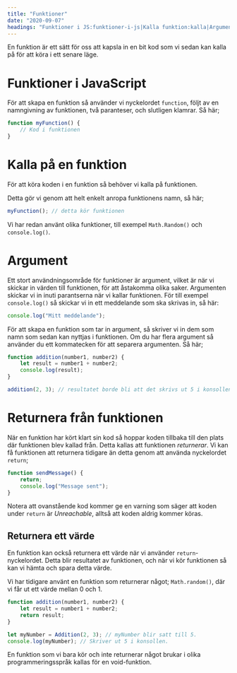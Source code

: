 ```yaml
---
title: "Funktioner"
date: "2020-09-07"
headings: "Funktioner i JS:funktioner-i-js|Kalla funktion:kalla|Argument:argument|Returnera:returnera"
---
```


En funktion är ett sätt för oss att kapsla in en bit kod som vi sedan kan kalla på för att köra i ett senare läge.

<a id="funktioner-i-js"></a>

# Funktioner i JavaScript

För att skapa en funktion så använder vi nyckelordet `function`, följt av en namngivning av funktionen, två paranteser, och slutligen klamrar. Så här;

```javascript
function myFunction() {
    // Kod i funktionen
}
```

<a id="kalla"></a>

# Kalla på en funktion
För att köra koden i en funktion så behöver vi kalla på funktionen.

Detta gör vi genom att helt enkelt anropa funktionens namn, så här;

```javascript
myFunction(); // detta kör funktionen
```

Vi har redan använt olika funktioner, till exempel `Math.Random()` och `console.log()`.

<a id="argument"></a>

# Argument
Ett stort användningsområde för funktioner är argument, vilket är när vi skickar in värden till funktionen, för att åstakomma olika saker. Argumenten skickar vi in inuti parantserna när vi kallar funktionen. För till exempel `console.log()` så skickar vi in ett meddelande som ska skrivas in, så här:

```javascript
console.log("Mitt meddelande");
```

För att skapa en funktion som tar in argument, så skriver vi in dem som namn som sedan kan nyttjas i funktionen. Om du har flera argument så använder du ett kommatecken för att separera argumenten. Så här;

```javascript
function addition(number1, number2) {
    let result = number1 + number2;
    console.log(result);
}

addition(2, 3); // resultatet borde bli att det skrivs ut 5 i konsollen.
```

<a id="returnera"></a>

# Returnera från funktionen
När en funktion har kört klart sin kod så hoppar koden tillbaka till den plats där funktionen blev kallad från. Detta kallas att funktionen *returnerar*. Vi kan få funktionen att returnera tidigare än detta genom att använda nyckelordet `return`;

```javascript
function sendMessage() {
    return;
    console.log("Message sent");
}
```

<Warning>Notera att ovanstående kod kommer ge en varning som säger att koden under `return` är *Unreachable*, alltså att koden aldrig kommer köras.</Warning>

## Returnera ett värde
En funktion kan också returnera ett värde när vi använder `return`-nyckelordet. Detta blir resultatet av funktionen, och när vi kör funktionen så kan vi hämta och spara detta värde.

<Notice half="true">Vi har tidigare använt en funktion som returnerar något; `Math.random()`, där vi får ut ett värde mellan 0 och 1.</Notice>

```javascript
function addition(number1, number2) {
    let result = number1 + number2;
    return result;
}

let myNumber = Addition(2, 3); // myNumber blir satt till 5.
console.log(myNumber); // Skriver ut 5 i konsollen.
```

<Notice>En funktion som vi bara kör och inte returnerar något brukar i olika programmeringsspråk kallas för en void-funktion.</Notice>

